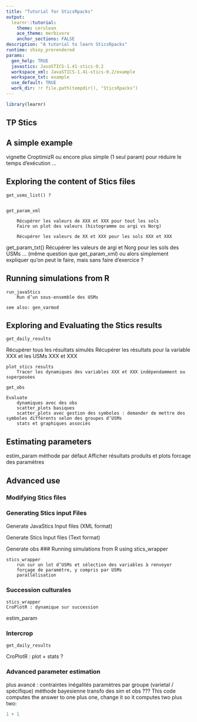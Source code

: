 ```yaml
---
title: "Tutorial for SticsRpacks"
output: 
  learnr::tutorial:
    theme: cerulean
    ace_theme: merbivore
    anchor_sections: FALSE
description: "A tutorial to learn SticsRpacks"
runtime: shiny_prerendered
params:
  gen_help: TRUE
  javastics: JavaSTICS-1.41-stics-9.2
  workspace_xml: JavaSTICS-1.41-stics-9.2/example
  workspace_txt: example
  use_default: TRUE
  work_dir: !r file.path(tempdir(), "SticsRpacks")
---
```


```r
library(learnr)
```

## TP Stics


## A simple example

vignette CroptimizR ou encore plus simple (1 seul param) pour réduire le temps d’exécution …


## Exploring the content of Stics files 
 
	get_usms_list() ?
 
 
	get_param_xml
 
		Récupérer les valeurs de XXX et XXX pour tout les sols
		Faire un plot des valeurs (histogramme ou argi vs Norg)
 
		Récupérer les valeurs de XX et XXX pour les sols XXX et XXX
 
get_param_txt()
Récupérer les valeurs de argi et Norg pour les sols des USMs ... (même question que get_param_xml)
		ou alors simplement expliquer qu’on peut le faire, mais sans faire d’exercice ?
 
 
## Running simulations from R
 
	run_javaStics
		Run d’un sous-ensemble des USMs
 
	see also: gen_varmod
 
 
## Exploring and Evaluating the Stics results

	get_daily_results
Récupérer tous les résultats simulés
Récupérer les résultats pour la variable XXX et les USMs XXX et XXX

	plot stics results
		Tracer les dynamiques des variables XXX et XXX indépendamment ou superposées
	
	get_obs

	Evaluate
		dynamiques avec des obs
		scatter_plots basiques
		scatter_plots avec gestion des symboles : demander de mettre des symboles différents selon des groupes d’USMs
		stats et graphiques associés


## Estimating parameters

estim_param
	méthode par défaut
	Afficher résultats produits et plots
	forcage des paramètres

## Advanced use
 
### Modifying Stics files
 
 
 


### Generating Stics input Files

Generate JavaStics Input files (XML format)

Generate Stics Input files (Text format)

Generate obs
### Running simulations from R using stics_wrapper
 
	stics_wrapper
		run sur un lot d’USMs et sélection des variables à renvoyer
		forçage de paramètre, y compris par USMs
		parallélisation
	
### Succession culturales
 
	stics_wrapper
	CroPlotR : dynamique sur succession
estim_param
	
### Intercrop
	
	get_daily_results
CroPlotR : plot + stats ?	
 
### Advanced parameter estimation 

plus avancé :
	contraintes inégalités
	paramètres par groupe (varietal / spécifique)
méthode bayesienne
transfo des sim et obs ???
This code computes the answer to one plus one, change it so it computes two plus two:

```r
1 + 1
```
